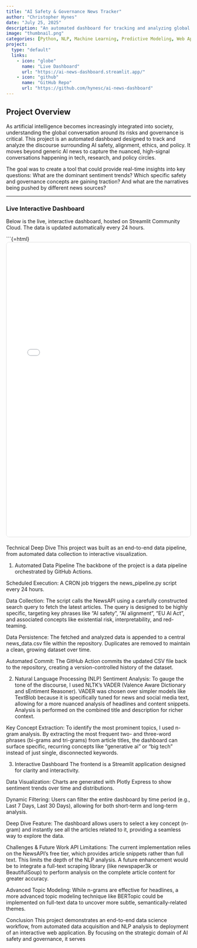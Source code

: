 ```yaml
---
title: "AI Safety & Governance News Tracker"
author: "Christopher Hynes"
date: "July 25, 2025"
description: "An automated dashboard for tracking and analyzing global discourse on AI safety, alignment, and policy, built with Python, Streamlit, and GitHub Actions."
image: "thumbnail.png"
categories: [Python, NLP, Machine Learning, Predictive Modeling, Web App]
project:
  type: "default"
  links:
    - icon: "globe"
      name: "Live Dashboard"
      url: "https://ai-news-dashboard.streamlit.app/"
    - icon: "github"
      name: "GitHub Repo"
      url: "https://github.com/hynesc/ai-news-dashboard"
---
```


## Project Overview

As artificial intelligence becomes increasingly integrated into society, understanding the global conversation around its risks and governance is critical. This project is an automated dashboard designed to track and analyze the discourse surrounding AI safety, alignment, ethics, and policy. It moves beyond generic AI news to capture the nuanced, high-signal conversations happening in tech, research, and policy circles.

The goal was to create a tool that could provide real-time insights into key questions: What are the dominant sentiment trends? Which specific safety and governance concepts are gaining traction? And what are the narratives being pushed by different news sources?

---

### Live Interactive Dashboard

Below is the live, interactive dashboard, hosted on Streamlit Community Cloud. The data is updated automatically every 24 hours.

```{=html}
<div style="border: 1px solid #ddd; border-radius: 8px; overflow: hidden; margin-bottom: 20px;">
<iframe
  src="[https://ai-news-dashboard.streamlit.app/?embed=true](https://ai-news-dashboard.streamlit.app/?embed=true)"
  height="800"
  style="width:100%; border:none;"
></iframe>
</div>

Technical Deep Dive
This project was built as an end-to-end data pipeline, from automated data collection to interactive visualization.

1. Automated Data Pipeline
The backbone of the project is a data pipeline orchestrated by GitHub Actions.

Scheduled Execution: A CRON job triggers the news_pipeline.py script every 24 hours.

Data Collection: The script calls the NewsAPI using a carefully constructed search query to fetch the latest articles. The query is designed to be highly specific, targeting key phrases like "AI safety", "AI alignment", "EU AI Act", and associated concepts like existential risk, interpretability, and red-teaming.

Data Persistence: The fetched and analyzed data is appended to a central news_data.csv file within the repository. Duplicates are removed to maintain a clean, growing dataset over time.

Automated Commit: The GitHub Action commits the updated CSV file back to the repository, creating a version-controlled history of the dataset.

2. Natural Language Processing (NLP)
Sentiment Analysis: To gauge the tone of the discourse, I used NLTK's VADER (Valence Aware Dictionary and sEntiment Reasoner). VADER was chosen over simpler models like TextBlob because it is specifically tuned for news and social media text, allowing for a more nuanced analysis of headlines and content snippets. Analysis is performed on the combined title and description for richer context.

Key Concept Extraction: To identify the most prominent topics, I used n-gram analysis. By extracting the most frequent two- and three-word phrases (bi-grams and tri-grams) from article titles, the dashboard can surface specific, recurring concepts like "generative ai" or "big tech" instead of just single, disconnected keywords.

3. Interactive Dashboard
The frontend is a Streamlit application designed for clarity and interactivity.

Data Visualization: Charts are generated with Plotly Express to show sentiment trends over time and distributions.

Dynamic Filtering: Users can filter the entire dashboard by time period (e.g., Last 7 Days, Last 30 Days), allowing for both short-term and long-term analysis.

Deep Dive Feature: The dashboard allows users to select a key concept (n-gram) and instantly see all the articles related to it, providing a seamless way to explore the data.

Challenges & Future Work
API Limitations: The current implementation relies on the NewsAPI's free tier, which provides article snippets rather than full text. This limits the depth of the NLP analysis. A future enhancement would be to integrate a full-text scraping library (like newspaper3k or BeautifulSoup) to perform analysis on the complete article content for greater accuracy.

Advanced Topic Modeling: While n-grams are effective for headlines, a more advanced topic modeling technique like BERTopic could be implemented on full-text data to uncover more subtle, semantically-related themes.

Conclusion
This project demonstrates an end-to-end data science workflow, from automated data acquisition and NLP analysis to deployment of an interactive web application. By focusing on the strategic domain of AI safety and governance, it serves

